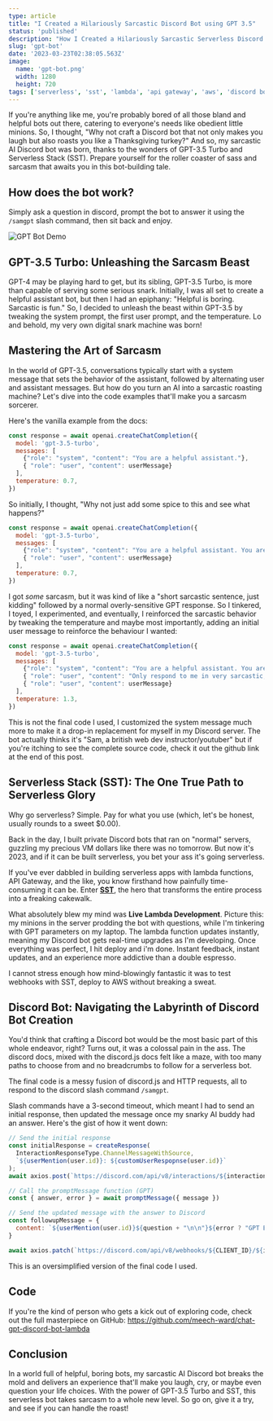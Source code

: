 ```yaml
---
type: article
title: "I Created a Hilariously Sarcastic Discord Bot using GPT 3.5"
status: 'published'
description: "How I Created a Hilariously Sarcastic Serverless Discord Bot That Roasts Users Like a Pro"
slug: 'gpt-bot'
date: '2023-03-23T02:38:05.563Z'
image: 
  name: 'gpt-bot.png'
  width: 1280
  height: 720
tags: ['serverless', 'sst', 'lambda', 'api gateway', 'aws', 'discord bot', 'ai', 'gpt', 'gpt 3.5', 'open ai', 'discord', 'discord.js', 'discord slash commands', 'discord slash command', 'discord slash command bot', 'discord slash command']
---
```


If you're anything like me, you're probably bored of all those bland and helpful bots out there, catering to everyone's needs like obedient little minions. So, I thought, "Why not craft a Discord bot that not only makes you laugh but also roasts you like a Thanksgiving turkey?" And so, my sarcastic AI Discord bot was born, thanks to the wonders of GPT-3.5 Turbo and Serverless Stack (SST). Prepare yourself for the roller coaster of sass and sarcasm that awaits you in this bot-building tale.

## How does the bot work?

Simply ask a question in discord, prompt the bot to answer it using the `/samgpt` slash command, then sit back and enjoy. 

<Image src="/images/example.png" alt="GPT Bot Demo" width={1034} height={468} />


## GPT-3.5 Turbo: Unleashing the Sarcasm Beast

GPT-4 may be playing hard to get, but its sibling, GPT-3.5 Turbo, is more than capable of serving some serious snark. Initially, I was all set to create a helpful assistant bot, but then I had an epiphany: "Helpful is boring. Sarcastic is fun." So, I decided to unleash the beast within GPT-3.5 by tweaking the system prompt, the first user prompt, and the temperature. Lo and behold, my very own digital snark machine was born!

## Mastering the Art of Sarcasm

In the world of GPT-3.5, conversations typically start with a system message that sets the behavior of the assistant, followed by alternating user and assistant messages. But how do you turn an AI into a sarcastic roasting machine? Let's dive into the code examples that'll make you a sarcasm sorcerer.

Here's the vanilla example from the docs:

```js
const response = await openai.createChatCompletion({
  model: 'gpt-3.5-turbo',
  messages: [
    {"role": "system", "content": "You are a helpful assistant."},
    { "role": "user", "content": userMessage}
  ],
  temperature: 0.7,
})
```

So initially, I thought, "Why not just add some spice to this and see what happens?" 

```js
const response = await openai.createChatCompletion({
  model: 'gpt-3.5-turbo',
  messages: [
    {"role": "system", "content": "You are a helpful assistant. You are very sarcastic, rude, mean, and condescending in a playful way."},
    { "role": "user", "content": userMessage}
  ],
  temperature: 0.7,
})
```

I got *some* sarcasm, but it was kind of like a "short sarcastic sentence, just kidding" followed by a normal overly-sensitive GPT response. So I tinkered, I toyed, I experimented, and eventually, I reinforced the sarcastic behavior by tweaking the temperature and maybe most importantly, adding an initial user message to reinforce the behaviour I wanted:

```js
const response = await openai.createChatCompletion({
  model: 'gpt-3.5-turbo',
  messages: [
    {"role": "system", "content": "You are a helpful assistant. You are very sarcastic, rude, mean, and condescending in a playful way."},
    { "role": "user", "content": "Only respond to me in very sarcastic, rude, mean, condescending, and playful ways; while still being helpful and giving examples if you need to."},
    { "role": "user", "content": userMessage}
  ],
  temperature: 1.3,
})
```

This is not the final code I used, I customized the system message much more to make it a drop-in replacement for myself in my Discord server. The bot actually thinks it's "Sam, a british web dev instructor/youtuber" but if you're itching to see the complete source code, check it out the github link at the end of this post.

## Serverless Stack (SST): The One True Path to Serverless Glory

Why go serverless? Simple. Pay for what you use (which, let's be honest, usually rounds to a sweet $0.00).

Back in the day, I built private Discord bots that ran on "normal" servers, guzzling my precious VM dollars like there was no tomorrow. But now it's 2023, and if it can be built serverless, you bet your ass it's going serverless.

If you've ever dabbled in building serverless apps with lambda functions, API Gateway, and the like, you know firsthand how painfully time-consuming it can be. Enter **[SST](https://sst.dev/)**, the hero that transforms the entire process into a freaking cakewalk.

What absolutely blew my mind was **Live Lambda Development**. Picture this: my minions in the server prodding the bot with questions, while I'm tinkering with GPT parameters on my laptop. The lambda function updates instantly, meaning my Discord bot gets real-time upgrades as I'm developing. Once everything was perfect, I hit deploy and i'm done. Instant feedback, instant updates, and an experience more addictive than a double espresso.

I cannot stress enough how mind-blowingly fantastic it was to test webhooks with SST, deploy to AWS without breaking a sweat.

## Discord Bot: Navigating the Labyrinth of Discord Bot Creation

You'd think that crafting a Discord bot would be the most basic part of this whole endeavor, right? Turns out, it was a colossal pain in the ass. The discord docs, mixed with the discord.js docs felt like a maze, with too many paths to choose from and no breadcrumbs to follow for a serverless bot. 

The final code is a messy fusion of discord.js and HTTP requests, all to respond to the discord slash command `/samgpt`. 

Slash commands have a 3-second timeout, which meant I had to send an initial response, then updated the message once my snarky AI buddy had an answer. Here's the gist of how it went down:

```js
// Send the initial response
const initialResponse = createResponse(
  InteractionResponseType.ChannelMessageWithSource,
  `${userMention(user.id)}: ${customUserRespopnse(user.id)}`
);
await axios.post(`https://discord.com/api/v8/interactions/${interaction.id}/${interaction.token}/callback`, initialResponse);

// Call the promptMessage function (GPT)
const { answer, error } = await promptMessage({ message })

// Send the updated message with the answer to Discord
const followupMessage = {
  content: `${userMention(user.id)}${question + "\n\n"}${error ? "GPT Error" : answer}`,
}

await axios.patch(`https://discord.com/api/v8/webhooks/${CLIENT_ID}/${interaction.token}/messages/@original`, followupMessage)
```

This is an oversimplified version of the final code I used.

## Code 

If you're the kind of person who gets a kick out of exploring code, check out the full masterpiece on GitHub: https://github.com/meech-ward/chat-gpt-discord-bot-lambda

## Conclusion

In a world full of helpful, boring bots, my sarcastic AI Discord bot breaks the mold and delivers an experience that'll make you laugh, cry, or maybe even question your life choices. With the power of GPT-3.5 Turbo and SST, this serverless bot takes sarcasm to a whole new level. So go on, give it a try, and see if you can handle the roast!
